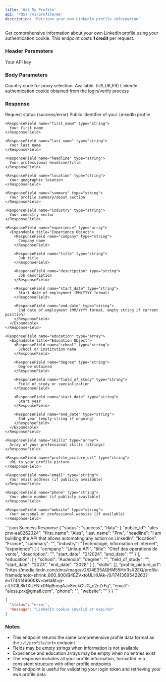 ```yaml
---
title: 'Get My Profile'
api: 'POST /v1/profile/me'
description: 'Retrieve your own LinkedIn profile information'
---
```


Get comprehensive information about your own LinkedIn profile using your authentication cookie.
<Note>
  This endpoint costs **1 credit** per request.
</Note>

### Header Parameters

<ParamField header="x-api-key" type="string" required>
  Your API key
</ParamField>

### Body Parameters

<ParamField body="country" type="string" default="FR">
  Country code for proxy selection. Available: (US,UK,FR)
</ParamField>

<ParamField body="login_token" type="string" required>
  LinkedIn authentication cookie obtained from the login/verify process
</ParamField>

### Response

<ResponseField name="status" type="string">
  Request status (success/error)
</ResponseField>

<ResponseField name="data" type="object">
  <Expandable title="Properties">
    <ResponseField name="public_id" type="string">
      Public identifier of your LinkedIn profile
    </ResponseField>
    
    <ResponseField name="first_name" type="string">
      Your first name
    </ResponseField>
    
    <ResponseField name="last_name" type="string">
      Your last name
    </ResponseField>
    
    <ResponseField name="headline" type="string">
      Your professional headline/title
    </ResponseField>
    
    <ResponseField name="location" type="string">
      Your geographic location
    </ResponseField>
    
    <ResponseField name="summary" type="string">
      Your profile summary/about section
    </ResponseField>
    
    <ResponseField name="industry" type="string">
      Your industry sector
    </ResponseField>
    
    <ResponseField name="experience" type="array">
      <Expandable title="Experience Object">
        <ResponseField name="company" type="string">
          Company name
        </ResponseField>
        
        <ResponseField name="title" type="string">
          Job title
        </ResponseField>
        
        <ResponseField name="description" type="string">
          Job description
        </ResponseField>
        
        <ResponseField name="start_date" type="string">
          Start date of employment (MM/YYYY format)
        </ResponseField>
        
        <ResponseField name="end_date" type="string">
          End date of employment (MM/YYYY format, empty string if current position)
        </ResponseField>
      </Expandable>
    </ResponseField>
    
    <ResponseField name="education" type="array">
      <Expandable title="Education Object">
        <ResponseField name="school" type="string">
          School or institution name
        </ResponseField>
        
        <ResponseField name="degree" type="string">
          Degree obtained
        </ResponseField>
        
        <ResponseField name="field_of_study" type="string">
          Field of study or specialization
        </ResponseField>
        
        <ResponseField name="start_date" type="string">
          Start year
        </ResponseField>
        
        <ResponseField name="end_date" type="string">
          End year (empty string if ongoing)
        </ResponseField>
      </Expandable>
    </ResponseField>
    
    <ResponseField name="skills" type="array">
      Array of your professional skills (strings)
    </ResponseField>
    
    <ResponseField name="profile_picture_url" type="string">
      URL to your profile picture
    </ResponseField>
    
    <ResponseField name="email" type="string">
      Your email address (if publicly available)
    </ResponseField>
    
    <ResponseField name="phone" type="string">
      Your phone number (if publicly available)
    </ResponseField>
    
    <ResponseField name="website" type="string">
      Your personal or professional website (if available)
    </ResponseField>
  </Expandable>
</ResponseField>

<ResponseExample>
```json Success Response
{
  "status": "success",
  "data": {
    "public_id": "ales-prw-aa0262324",
    "first_name": "Ales",
    "last_name": "Prw",
    "headline": "I am building the API that allows automating any action on LinkedIn",
    "location": "France",
    "summary": "",
    "industry": "Technologie, information et Internet",
    "experience": [
      {
        "company": "Linkup API",
        "title": "Chef des operations de vente",
        "description": "",
        "start_date": "2/2024",
        "end_date": ""
      }
    ],
    "education": [
      {
        "school": "Audencia",
        "degree": "",
        "field_of_study": "",
        "start_date": "2023",
        "end_date": "2028"
      }
    ],
    "skills": [],
    "profile_picture_url": "https://media.licdn.com/dms/image/v2/D4E35AQHM55HVRsX2EQ/profile-framedphoto-shrink_800_800/B4EZVxtoULHUAk-/0/1741369542263?e=1744149600&v=beta&t=p-clL5GlL8k1XUFNIx0NgBnegAJv8eckGUG_c2cZrFg",
    "email": "aless.prx@gmail.com",
    "phone": "",
    "website": ""
  }
}
```

```json Error Response
{
  "status": "error",
  "message": "LinkedIn cookie invalid or expired"
}
```
</ResponseExample>

### Notes
- This endpoint returns the same comprehensive profile data format as the `/v1/profile/info` endpoint
- Fields may be empty strings when information is not available
- Experience and education arrays may be empty when no entries exist
- The response includes all your profile information, formatted in a consistent structure with other profile endpoints
- This endpoint is useful for validating your login token and retrieving your own profile data
